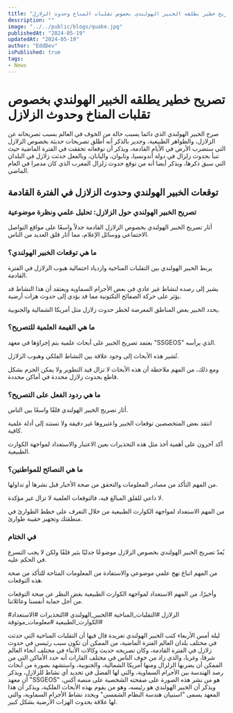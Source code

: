 ```yaml
---
title: "تصريح خطير يطلقه الخبير الهولندي بخصوص تقلبات المناخ وحدوث الزلازل"
description: ""
image: "../../public/blogs/quake.jpg"
publishedAt: "2024-05-19"
updatedAt: "2024-05-19"
author: "EddDev"
isPublished: true
tags:
- News
---
```


# تصريح خطير يطلقه الخبير الهولندي بخصوص تقلبات المناخ وحدوث الزلازل

صرح الخبير الهولندي الذي دائما يسبب حالة من الخوف في العالم بسبب تصريحاته عن الزلازل، والظواهر الطبيعية، وجدير بالذكر أنه أطلق تصريحات حديثة بخصوص الزلازل التي ستضرب الأرض في الأيام القادمة، ويذكر أن توقعاته تحققت في الفترة الماضية حيث تنبأ بحدوث زلزال في دولة أندونسيا، وتايوان، واليابان، وبالفعل حدثت زلازل في البلدان التي سبق ذكرها، ويذكر أيضا أنه من توقع حدوث زلزال المغرب الذي كان مدمرا في العام الماضي.

## توقعات الخبير الهولندي وحدوث الزلازل في الفترة القادمة

### تصريح الخبير الهولندي حول الزلازل: تحليل علمي ونظرة موضوعية

أثار تصريح الخبير الهولندي بخصوص الزلازل القادمة جدلاً واسعًا على مواقع التواصل الاجتماعي ووسائل الإعلام، مما أثار قلق العديد من الناس.

### ما هي توقعات الخبير الهولندي؟

يربط الخبير الهولندي بين التقلبات المناخية وازدياد احتمالية هبوب الزلازل في الفترة القادمة.

يشير إلى رصده لنشاط غير عادي في بعض الأجرام السماوية ويعتقد أن هذا النشاط قد يؤثر على حركة الصفائح التكتونية مما قد يؤدي إلى حدوث هزات أرضية.

يحدد الخبير بعض المناطق المعرضة لخطر حدوث زلازل مثل أمريكا الشمالية والجنوبية.

### ما هي القيمة العلمية للتصريح؟

يعتمد تصريح الخبير على أبحاث علمية يتم إجراؤها في معهد "SSGEOS" الذي يرأسه.

تُشير هذه الأبحاث إلى وجود علاقة بين النشاط الفلكي وهبوب الزلازل.

ومع ذلك، من المهم ملاحظة أن هذه الأبحاث لا تزال قيد التطوير ولا يمكن الجزم بشكل قاطع بحدوث زلازل محددة في أماكن محددة.

### ما هي ردود الفعل على التصريح؟

أثار تصريح الخبير الهولندي قلقًا واسعًا بين الناس.

انتقد بعض المتخصصين توقعات الخبير واعتبروها غير دقيقة ولا تستند إلى أدلة علمية كافية.

أكد آخرون على أهمية أخذ مثل هذه التحذيرات بعين الاعتبار والاستعداد لمواجهة الكوارث الطبيعية.

### ما هي النصائح للمواطنين؟

من المهم التأكد من مصادر المعلومات والتحقق من صحة الأخبار قبل نشرها أو تداولها.

لا داعي للقلق المبالغ فيه، فالتوقعات العلمية لا تزال غير مؤكدة.

من المهم الاستعداد لمواجهة الكوارث الطبيعية من خلال التعرف على خطط الطوارئ في منطقتك وتجهيز حقيبة طوارئ.

### في الختام

يُعدّ تصريح الخبير الهولندي بخصوص الزلازل موضوعًا جدليًا يثير قلقًا ولكن لا يجب التسرع في الحكم عليه.

من المهم اتباع نهج علمي موضوعي والاستفادة من المعلومات المتاحة للتأكد من صحة هذه التوقعات.

وأخيرًا، من المهم الاستعداد لمواجهة الكوارث الطبيعية بغض النظر عن صحة التوقعات من أجل حماية أنفسنا وعائلاتنا.

#الزلازل #التقلبات_المناخية #الخبير_الهولندي #التحذيرات #الاستعداد #الكوارث_الطبيعية #معلومات_موثوقة

ليلة أمس الأربعاء كتب الخبير الهولندي تغريدة قال فيها أن التقلبات المناخية التي حدثت في مختلف بلدان العالم الفترة الماضية، من الممكن أن تكون سبب رئيسي في حدوث زلازل في الفترة القادمة، وكان تصريحه حديث وكالات الأنباء في مختلف أنحاء العالم شرقا، وغربا، والذي زاد من خوف الناس في مختلف القارات أنه حدد الأماكن التي من الممكن أن يضربها الزلزال ومنها أمريكا الشمالية، والجنوبية، واستشهد بصورة من أبحاث رصد الهندسة بين الأجرام السماوية، والتي لها الفضل في تحديد أي نشاط للزلازل، ويذكر أن معهد "SSGEOS" هو من نشر هذه الصورة على صفحته الشخصية على منصة أكس، ويذكر أن الخبير الهولندي هو رئيسه، وهو من يقوم بهذه الأبحاث الفلكية، ويذكر أن هذا المعهد يسمى "استبيان هندسة النظام الشمسي" ويحدد نشاط الأجرام السماوية، والتي لها علاقة بحدوث الهزات الأرضية بشكل كبير.
